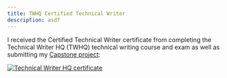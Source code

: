 ```yaml
---
title: TWHQ Certified Technical Writer
description: asdf
---
```


I received the Certified Technical Writer certificate from completing the Technical Writer HQ (TWHQ)
technical writing course and exam as well as submitting my [Capstone
project](../projects/twhq-capstone/):

[![Technical Writer HQ certificate](/twhq-cert.jpg)](/twhq-cert.jpg)
